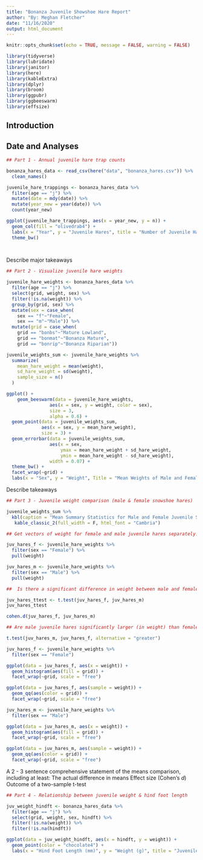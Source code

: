 ```yaml
---
title: "Bonanza Juvenile Showshoe Hare Report"
author: "By: Meghan Fletcher"
date: "11/16/2020"
output: html_document
---
```


```r
knitr::opts_chunk$set(echo = TRUE, message = FALSE, warning = FALSE)

library(tidyverse)
library(lubridate)
library(janitor)
library(here)
library(kableExtra)
library(dplyr)
library(broom)
library(ggpubr)
library(ggbeeswarm)
library(effsize)
```

## Introduction

## Date and Analyses

```r
## Part 1 - Annual juvenile hare trap counts

bonanza_hares_data <- read_csv(here("data", "bonanza_hares.csv")) %>% 
  clean_names()

juvenile_hare_trappings <- bonanza_hares_data %>% 
  filter(age == "j") %>% 
  mutate(date = mdy(date)) %>%
  mutate(year_new = year(date)) %>% 
  count(year_new)

ggplot(juvenile_hare_trappings, aes(x = year_new, y = n)) +
  geom_col(fill = "olivedrab4") +
  labs(x = "Year", y = "Juvenile Hares", title = "Number of Juvenile Hares Trapped by Year from 1999 to 2012") +
  theme_bw()

  
```


Describe major takeaways


```r
## Part 2 - Visualize juvenile hare weights

juvenile_hare_weights <- bonanza_hares_data %>% 
  filter(age == "j") %>% 
  select(grid, weight, sex) %>% 
  filter(!is.na(weight)) %>% 
  group_by(grid, sex) %>% 
  mutate(sex = case_when(
    sex == "f"~"Female", 
    sex == "m"~"Male")) %>% 
  mutate(grid = case_when(
    grid == "bonbs"~"Mature Lowland",
    grid == "bonmat"~"Bonanza Mature",
    grid == "bonrip"~"Bonanza Riparian"))

juvenile_weights_sum <- juvenile_hare_weights %>% 
  summarize(
    mean_hare_weight = mean(weight),
    sd_hare_weight = sd(weight),
    sample_size = n()
  )

ggplot() +
    geom_beeswarm(data = juvenile_hare_weights, 
                aes(x = sex, y = weight, color = sex),
                size = 3,
                alpha = 0.6) +
  geom_point(data = juvenile_weights_sum, 
             aes(x = sex, y = mean_hare_weight),
             size = 3) +
  geom_errorbar(data = juvenile_weights_sum,
                aes(x = sex,
                    ymax = mean_hare_weight + sd_hare_weight,
                    ymin = mean_hare_weight - sd_hare_weight),
                width = 0.07) +
  theme_bw() +
  facet_wrap(~grid) +
  labs(x = "Sex", y = "Weight", Title = "Mean Weights of Male and Female Snowshoe Hares Across 3 Study Sites")
```

Describe takeaways


```r
## Part 3 - Juvenile weight comparison (male & female snowshoe hares)

juvenile_weights_sum %>% 
  kbl(caption = "Mean Summary Statistics for Male and Female Juvenile Showshoe Hare Weights") %>% 
   kable_classic_2(full_width = F, html_font = "Cambria")

```

```r
## Get vectors of weight for female and male juvenile hares separately.

juv_hares_f <- juvenile_hare_weights %>% 
  filter(sex == "Female") %>% 
  pull(weight)

juv_hares_m <- juvenile_hare_weights %>% 
  filter(sex == "Male") %>% 
  pull(weight)

##  Is there a significant difference in weight between male and female juvenile snowshoe hares?

juv_hares_ttest <- t.test(juv_hares_f, juv_hares_m)
juv_hares_ttest

cohen.d(juv_hares_f, juv_hares_m)

## Are male juvenile hares significantly larger (in weight) than female juvenile hares?

t.test(juv_hares_m, juv_hares_f, alternative = "greater")
```

```r
juv_hares_f <- juvenile_hare_weights %>% 
  filter(sex == "Female")

ggplot(data = juv_hares_f, aes(x = weight)) +
  geom_histogram(aes(fill = grid)) +
  facet_wrap(~grid, scale = "free")

ggplot(data = juv_hares_f, aes(sample = weight)) +
  geom_qq(aes(color = grid)) +
  facet_wrap(~grid, scale = "free")
```

```r
juv_hares_m <- juvenile_hare_weights %>% 
  filter(sex == "Male")

ggplot(data = juv_hares_m, aes(x = weight)) +
  geom_histogram(aes(fill = grid)) +
  facet_wrap(~grid, scale = "free")

ggplot(data = juv_hares_m, aes(sample = weight)) +
  geom_qq(aes(color = grid)) +
  facet_wrap(~grid, scale = "free")
```


A 2 - 3 sentence comprehensive statement of the means comparison, including at least:
The actual difference in means
Effect size (Cohen's *d*)
Outcome of a two-sample t-test

```r
## Part 4 - Relationship between juvenile weight & hind foot length

juv_weight_hindft <- bonanza_hares_data %>% 
  filter(age == "j") %>% 
  select(grid, weight, sex, hindft) %>% 
  filter(!is.na(weight)) %>% 
  filter(!is.na(hindft))

ggplot(data = juv_weight_hindft, aes(x = hindft, y = weight)) +
  geom_point(color = "chocolate4") +
  labs(x = "Hind Foot Length (mm)", y = "Weight (g)", title = "Juvenile Snowshoe Hare Weight Compared  to Hind Foot Length")

```
































